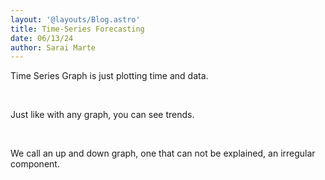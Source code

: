 ```yaml
---
layout: '@layouts/Blog.astro'
title: Time-Series Forecasting
date: 06/13/24
author: Sarai Marte
---
```


Time Series Graph is just plotting time and data.

&nbsp;&nbsp;&nbsp;&nbsp;

Just like with any graph, you can see trends. 

&nbsp;&nbsp;&nbsp;&nbsp;

We call an up and down graph, one that can not be explained, an irregular component. 

&nbsp;&nbsp;&nbsp;&nbsp;



